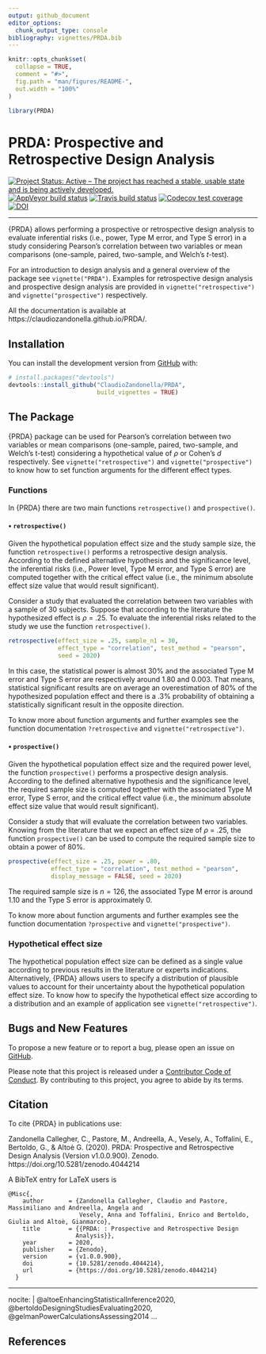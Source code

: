 ```yaml
---
output: github_document
editor_options: 
  chunk_output_type: console
bibliography: vignettes/PRDA.bib
---
```


<!-- README.md is generated from README.Rmd. Please edit that file -->


```r
knitr::opts_chunk$set(
  collapse = TRUE,
  comment = "#>",
  fig.path = "man/figures/README-",
  out.width = "100%"
)

library(PRDA)
```

# PRDA: Prospective and Retrospective Design Analysis

<!-- badges: start -->
[![Project Status: Active – The project has reached a stable, usable state and is being actively developed.](https://www.repostatus.org/badges/latest/active.svg)](https://www.repostatus.org/#active)
[![AppVeyor build status](https://ci.appveyor.com/api/projects/status/github/ClaudioZandonella/PRDA?branch=master&svg=true)](https://ci.appveyor.com/project/ClaudioZandonella/PRDA/branch/master)
[![Travis build status](https://travis-ci.org/ClaudioZandonella/PRDA.svg?branch=master)](https://travis-ci.org/ClaudioZandonella/PRDA)
[![Codecov test coverage](https://codecov.io/gh/ClaudioZandonella/PRDA/branch/master/graph/badge.svg)](https://codecov.io/gh/ClaudioZandonella/PRDA/branch/master)
[![DOI](https://zenodo.org/badge/212573857.svg)](https://zenodo.org/badge/latestdoi/212573857)
<hr>
<!-- badges: end -->

{PRDA} allows performing a prospective or retrospective design analysis to evaluate inferential risks (i.e., power, Type M error, and Type S error) in a study considering Pearson's correlation between two variables or mean comparisons (one-sample, paired, two-sample, and Welch's *t*-test). 

For an introduction to design analysis and a general overview of the package see `vignette("PRDA")`.
Examples for retrospective design analysis and prospective design analysis are provided in `vignette("retrospective")` and `vignette("prospective")` respectively.

All the documentation is available at https://claudiozandonella.github.io/PRDA/.

## Installation

<!-- You can install the released version of PRDA from [CRAN](https://CRAN.R-project.org) with: -->

<!-- ``` r -->
<!-- install.packages("PRDA") -->
<!-- ``` -->

<!-- And the development version from [GitHub](https://github.com/) with: -->

You can install the development version from [GitHub](https://github.com/ClaudioZandonella/PRDA/tree/develop) with:

``` r
# install.packages("devtools")
devtools::install_github("ClaudioZandonella/PRDA",
                         build_vignettes = TRUE)
```


## The Package

{PRDA} package can be used for Pearson's correlation between two variables or mean comparisons (one-sample, paired, two-sample, and Welch's t-test) considering a hypothetical value of *&rho;* or Cohen's *d* respectively. See `vignette("retrospective")` and `vignette("prospective")` to know how to set function arguments for the different effect types. 


### Functions

In {PRDA} there are two main functions `retrospective()` and `prospective()`.

#### &#8226; `retrospective()`

Given the hypothetical population effect size and the study sample size, the function `retrospective()` performs a retrospective design analysis. According to the defined alternative hypothesis and the significance level, the inferential risks (i.e., Power level, Type M error, and Type S error) are computed together with the critical effect value (i.e., the minimum absolute effect size value that would result significant).

Consider a study that evaluated the correlation between two variables with a sample of 30 subjects. Suppose that according to the literature the hypothesized effect is *&rho;* = .25. To evaluate the inferential risks related to the study we use the function `retrospective()`.

```r
retrospective(effect_size = .25, sample_n1 = 30,
              effect_type = "correlation", test_method = "pearson",
              seed = 2020)
```

In this case, the statistical power is almost 30% and the associated Type M error and Type S error are respectively around 1.80 and 0.003. That means, statistical significant results are on average an overestimation of 80% of the hypothesized population effect and there is a .3% probability of obtaining a statistically significant result in the opposite direction.

To know more about function arguments and further examples see the function documentation `?retrospective` and  `vignette("retrospective")`.

#### &#8226; `prospective()`

Given the hypothetical population effect size and the required power level, the function `prospective()` performs a prospective design analysis. According to the defined alternative hypothesis and the significance level, the required sample size is computed together with the associated Type M error, Type S error, and the critical effect value (i.e., the minimum absolute effect size value that would result significant).  

Consider a study that will evaluate the correlation between two variables. Knowing from the literature that we expect an effect size of *&rho;* = .25, the function `prospective()` can be used to compute the required sample size to obtain a power of 80%. 
```r
prospective(effect_size = .25, power = .80, 
            effect_type = "correlation", test_method = "pearson",
            display_message = FALSE, seed = 2020)
```

The required sample size is $n=126$, the associated Type M error is around 1.10 and the Type S error is approximately 0. 

To know more about function arguments and further examples see the function documentation `?prospective` and `vignette("prospective")`.

### Hypothetical effect size

The hypothetical population effect size can be defined as a single value according to previous results in the literature or experts indications. Alternatively, {PRDA} allows users to specify a distribution of plausible values to account for their uncertainty about the hypothetical population effect size.  To know how to specify the hypothetical effect size according to a distribution and an example of application see `vignette("retrospective")`.

## Bugs and New Features

To propose a new feature or to report a bug, please open an issue on [GitHub](https://github.com/ClaudioZandonella/PRDA/issues).

Please note that this project is released under a [Contributor Code of Conduct](https://www.contributor-covenant.org/). By contributing to this project, you agree to abide by its terms.

## Citation

To cite {PRDA} in publications use:

Zandonella Callegher, C., Pastore, M., Andreella, A., Vesely, A., Toffalini, E., Bertoldo, G., & Altoè G. (2020). PRDA: Prospective and Retrospective Design Analysis (Version v1.0.0.900). Zenodo. https://doi.org/10.5281/zenodo.4044214

A BibTeX entry for LaTeX users is
```{}
@Misc{,
    author       = {Zandonella Callegher, Claudio and Pastore, Massimiliano and Andreella, Angela and 
                    Vesely, Anna and Toffalini, Enrico and Bertoldo, Giulia and Altoè, Gianmarco},
    title        = {{PRDA: : Prospective and Retrospective Design 
                   Analysis}},
    year         = 2020,
    publisher    = {Zenodo},
    version      = {v1.0.0.900},
    doi          = {10.5281/zenodo.4044214},
    url          = {https://doi.org/10.5281/zenodo.4044214}
  }
```

---
nocite: | 
  @altoeEnhancingStatisticalInference2020, @bertoldoDesigningStudiesEvaluating2020, @gelmanPowerCalculationsAssessing2014
...

## References

